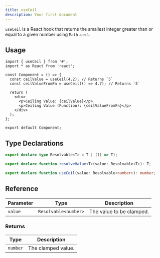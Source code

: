 ```yaml
---
title: useCeil
description: Your first document
---
```


`useCeil` is a React hook that returns the smallest integer greater than or equal to a given number using `Math.ceil`.

## Usage

```tsx
import { useCeil } from '#';
import * as React from 'react';

const Component = () => {
  const ceilValue = useCeil(4.2); // Returns `5`
  const ceilValueFromFn = useCeil(() => 4.7); // Returns `5`

  return (
    <div>
      <p>Ceiling Value: {ceilValue}</p>
      <p>Ceiling Value (Function): {ceilValueFromFn}</p>
    </div>
  );
};

export default Component;
```

## Type Declarations

```ts
export declare type Resolvable<T> = T | (() => T);

export declare function resolveValue<T>(value: Resolvable<T>): T;

export declare function useCeil(value: Resolvable<number>): number;
```

## Reference

| Parameter | Type                 | Description              |
| --------- | -------------------- | ------------------------ |
| `value`   | `Resolvable<number>` | The value to be clamped. |

### Returns

| Type     | Description        |
| -------- | ------------------ |
| `number` | The clamped value. |

